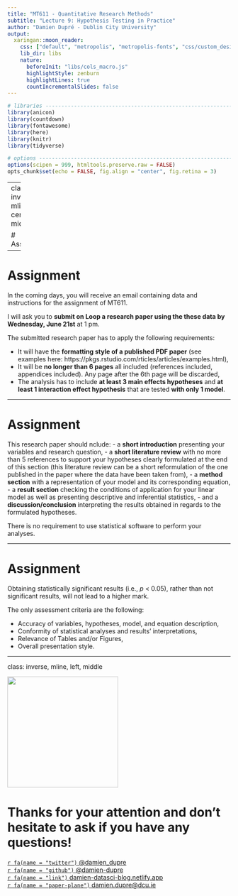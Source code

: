```yaml
---
title: "MT611 - Quantitative Research Methods"
subtitle: "Lecture 9: Hypothesis Testing in Practice"
author: "Damien Dupré - Dublin City University"
output:
  xaringan::moon_reader:
    css: ["default", "metropolis", "metropolis-fonts", "css/custom_design.css"]
    lib_dir: libs
    nature:
      beforeInit: "libs/cols_macro.js"
      highlightStyle: zenburn
      highlightLines: true
      countIncrementalSlides: false
---
```


```r
# libraries --------------------------------------------------------------------
library(anicon)
library(countdown)
library(fontawesome)
library(here)
library(knitr)
library(tidyverse)

# options ----------------------------------------------------------------------
options(scipen = 999, htmltools.preserve.raw = FALSE)
opts_chunk$set(echo = FALSE, fig.align = "center", fig.retina = 3)

```

---
class: inverse, mline, center, middle

# Assignment

---

# Assignment

In the coming days, you will receive an email containing data and instructions for the assignment of MT611.

I will ask you to __submit on Loop a research 
paper using the these data by Wednesday, June 21st__ at 1 pm.

The submitted research paper has to apply the following requirements:

- It will have the __formatting style of a published PDF paper__ (see 
examples here: https://pkgs.rstudio.com/rticles/articles/examples.html),
- It will be __no longer than 6 pages__ all included (references included, 
appendices included). Any page after the 6th page will be discarded,
- The analysis has to include __at least 3 main effects hypotheses__ and __at 
least 1 interaction effect hypothesis__ that are tested __with only 1 
model__.

---

# Assignment

This research paper should nclude:
  - a __short introduction__ presenting your variables and research question, 
  - a __short literature review__ with no more than 5 references to support your hypotheses clearly formulated at the end of this section (this literature review can be a short reformulation of the one published in the paper where the data have been taken from), 
  - a __method section__  with a representation of your model and its 
corresponding equation, 
  - a __result section__ checking the conditions of application for your linear model as well as presenting descriptive and inferential statistics, 
  - and a __discussion/conclusion__ interpreting the results obtained in regards to the formulated hypotheses.

There is no requirement to use statistical software to perform your 
analyses.

---

# Assignment

Obtaining statistically significant results (i.e., _p_ < 0.05), rather than not significant results, will not lead to a higher mark. 

The only assessment criteria are the following:

- Accuracy of variables, hypotheses, model, and equation description,
- Conformity of statistical analyses and results’ interpretations,
- Relevance of Tables and/or Figures,
- Overall presentation style.

---
class: inverse, mline, left, middle

<img class="circle" src="https://github.com/damien-dupre.png" width="250px"/>

# Thanks for your attention and don't hesitate to ask if you have any questions!

[`r fa(name = "twitter")` @damien_dupre](http://twitter.com/damien_dupre)  
[`r fa(name = "github")` @damien-dupre](http://github.com/damien-dupre)  
[`r fa(name = "link")` damien-datasci-blog.netlify.app](https://damien-datasci-blog.netlify.app)  
[`r fa(name = "paper-plane")` damien.dupre@dcu.ie](mailto:damien.dupre@dcu.ie)
